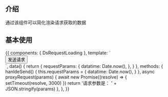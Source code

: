 
<DocsStyle />

<Meta
  title="集成组件/RequestLoading（请求加载组件）"
  component={DsRequestLoading}
/>

## 介绍

通过该组件可以简化渲染请求获取的数据

<ArgsTable of={DsRequestLoading} />

## 基本使用

<Preview>
  <Story name="基本使用">
    {{
      components: { DsRequestLoading },
      template: `
        <div> 
            <button @click="hanldeSend">发送请求</button>
            <ds-request-loading :serveRequest="proxyRequest" :requestParams="requestParams">
                <template #default="{loading, requestResult}">  
                    <span v-if="loading">loading...</span>
                    <div v-else>{{requestResult}}</div>
                </template>
            </ds-request-loading>
        </div>
    `,
      data() {
        return {
          requestParams: {
            datatime: Date.now(),
          },
        }
      },
      methods: {
        hanldeSend() {
          this.requestParams = {
            datatime: Date.now(),
          }
        },
        async proxyRequest(params) {
          await new Promise((resolve) => {
            setTimeout(resolve, 3000)
          })
          return '请求参数是： ' + JSON.stringify(params)
        },
      },
    }}
  </Story>
</Preview>
